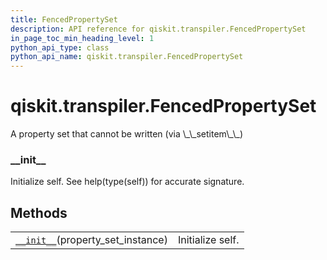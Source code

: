 ```yaml
---
title: FencedPropertySet
description: API reference for qiskit.transpiler.FencedPropertySet
in_page_toc_min_heading_level: 1
python_api_type: class
python_api_name: qiskit.transpiler.FencedPropertySet
---
```


<span id="qiskit-transpiler-fencedpropertyset" />

# qiskit.transpiler.FencedPropertySet

<Class id="qiskit.transpiler.FencedPropertySet" isDedicatedPage={true} github="https://github.com/qiskit/qiskit/tree/stable/0.16/qiskit/transpiler/fencedobjs.py" signature="FencedPropertySet(property_set_instance)" modifiers="class">
  A property set that cannot be written (via \_\_setitem\_\_)

  ### \_\_init\_\_

  <Function id="qiskit.transpiler.FencedPropertySet.__init__" signature="__init__(property_set_instance)">
    Initialize self. See help(type(self)) for accurate signature.
  </Function>

  ## Methods

  |                                                                                                                                     |                  |
  | ----------------------------------------------------------------------------------------------------------------------------------- | ---------------- |
  | [`__init__`](#qiskit.transpiler.FencedPropertySet.__init__ "qiskit.transpiler.FencedPropertySet.__init__")(property\_set\_instance) | Initialize self. |
</Class>

